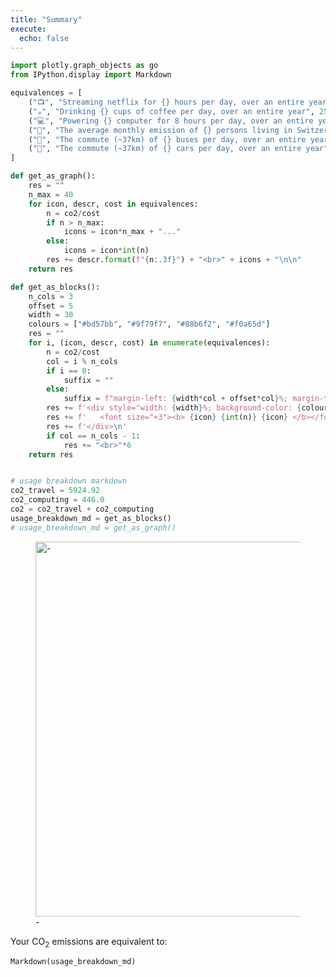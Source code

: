 ```yaml
---
title: "Summary"
execute:
  echo: false
---
```


```python
import plotly.graph_objects as go
from IPython.display import Markdown

equivalences = [
    ("📺", "Streaming netflix for {} hours per day, over an entire year", 13.14),
    ("☕", "Drinking {} cups of coffee per day, over an entire year", 25.915),
    ("💻", "Powering {} computer for 8 hours per day, over an entire year",  250.39),
    ("🧑", "The average monthly emission of {} persons living in Switzerland", 400.0),  # source wikipedia
    ("🚌", "The commute (~37km) of {} buses per day, over an entire year", 839.5),
    ("🚗", "The commute (~37km) of {} cars per day, over an entire year", 1914.06)
]

def get_as_graph():
    res = ""
    n_max = 40
    for icon, descr, cost in equivalences:
        n = co2/cost
        if n > n_max:
            icons = icon*n_max + "..."
        else:
            icons = icon*int(n)
        res += descr.format(f"{n:.3f}") + "<br>" + icons + "\n\n"
    return res

def get_as_blocks():
    n_cols = 3
    offset = 5
    width = 30
    colours = ["#bd57bb", "#9f79f7", "#88b6f2", "#f0a65d"]
    res = ""
    for i, (icon, descr, cost) in enumerate(equivalences):
        n = co2/cost
        col = i % n_cols
        if i == 0:
            suffix = ""
        else:
            suffix = f"margin-left: {width*col + offset*col}%; margin-top: -110px"
        res += f'<div style="width: {width}%; background-color: {colours[i % len(colours)]};text-align: center;padding-top: 7px; padding-bottom: 1px;{suffix}">'
        res += f'   <font size="+3"><b> {icon} {int(n)} {icon} </b></font><br>{descr.format(f"{n:.3f}")}'
        res += f'</div>\n'
        if col == n_cols - 1:
            res += "<br>"*6
    return res


# usage breakdown markdown
co2_travel = 5924.92
co2_computing = 446.0
co2 = co2_travel + co2_computing
usage_breakdown_md = get_as_blocks()
# usage_breakdown_md = get_as_graph()
```

![-](emissions.svg){width=600}


Your CO${}_2$ emissions are equivalent to:

```python
Markdown(usage_breakdown_md)
```
